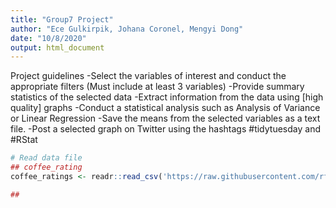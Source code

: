 ```yaml
---
title: "Group7 Project"
author: "Ece Gulkirpik, Johana Coronel, Mengyi Dong"
date: "10/8/2020"
output: html_document
---
```

Project guidelines
-Select the variables of interest and conduct the appropriate filters (Must include at least 3 variables)
-Provide summary statistics of the selected data
-Extract information from the data using [high quality] graphs
-Conduct a statistical analysis such as Analysis of Variance or Linear Regression
-Save the means from the selected variables as a text file.
-Post a selected graph on Twitter using the hashtags #tidytuesday and #RStat

```r
# Read data file
## coffee_rating
coffee_ratings <- readr::read_csv('https://raw.githubusercontent.com/rfordatascience/tidytuesday/master/data/2020/2020-07-07/coffee_ratings.csv')
```



```r
##
```

